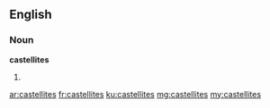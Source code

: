 ==English==

===Noun===
'''castellites'''

# {{plural of|castellite}}

[[ar:castellites]]
[[fr:castellites]]
[[ku:castellites]]
[[mg:castellites]]
[[my:castellites]]